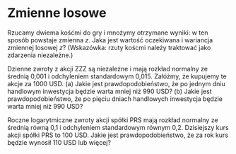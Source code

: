 # Zmienne losowe

<!--Luenberger 1. 
Two dice are rolled and the two resulting values are multiplied together to form the quantity $z$. What are the expected value and the variance of the random variable $z$? (Hint: Use the independence of the two separate dice)-->

:::{.exercise #diceproduct}
Rzucamy dwiema kośćmi do gry i mnożymy otrzymane wyniki: w ten sposób powstaje zmienna $z$. Jaka jest wartość oczekiwana i wariancja zmiennej losowej $z$? (Wskazówka: rzuty koścmi należy traktować jako zdarzenia niezależne.)
:::


<!-- Ruppert 2.6.1
The daily log returns on a stock are independent and normally distributed with mean 0.001 and standard deviation 0.015. Suppose you buy $1000 worth of this stock.
(a) What is the probability that after one trading day your investment  is worth less than $990? (Note: The R function pnorm will compute a normal CDF, so, for example, pnorm(0.3,mean=0.1,sd=0.2) is the normal CDF with mean 0.1 and standard deviation 0.2 evaluated at
0.3.)
(b) What is the probability that after five trading days your investment is worth less than $990?
-->

:::{.exercise #rup261}
Dzienne zwroty z akcji ZZZ są niezależne i mają rozkład normalny ze średnią 0,001 i odchyleniem standardowym 0,015. Załóżmy, że kupujemy te akcje za 1000 USD.
(a) Jakie jest prawdopodobieństwo, że po jednym dniu handlowym inwestycja będzie warta mniej niż 990 USD? 
(b) Jakie jest prawdopodobieństwo, że po pięciu dniach handlowych inwestycja będzie warta mniej niż 990 USD?
:::

<!-- Ruppert 2.6.2
The yearly log returns on a stock are normally distributed with mean 0.1
and standard deviation 0.2. The stock is selling at $100 today. What is
the probability that one year from now it is selling at $110 or more?
-->

:::{.exercise #rup262}
Roczne logarytmiczne zwroty akcji spółki PRS mają rozkład normalny ze średnią równą 0,1 i odchyleniem standardowym równym 0,2. Dzisiejszy kurs akcji spółki PRS to 100 USD. Jakie jest prawdopodobieństwo, że za rok kurs będzie wynosił 110 USD lub więcej?
:::
